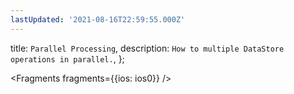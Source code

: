 ```yaml
---
lastUpdated: '2021-08-16T22:59:55.000Z'
---
```

  title: `Parallel Processing`,
  description: `How to multiple DataStore operations in parallel.`,
};


<Fragments fragments={{ios: ios0}} />
